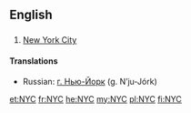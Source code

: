 {{also|nyc}}
==English==

==={{abbreviation}}===
{{wikipedia|New York City}}
{{en-proper noun}}

# [[New York City]]

====Translations====
{{trans-top|New York City}}
* Russian: [[г. Нью-Йорк]] (g. N’ju-Jórk) {{m}}
{{trans-mid}}
{{trans-bottom}}

[[et:NYC]]
[[fr:NYC]]
[[he:NYC]]
[[my:NYC]]
[[pl:NYC]]
[[fi:NYC]]